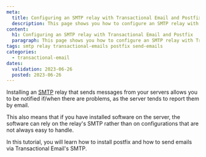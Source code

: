 ```yaml
---
meta:
  title: Configuring an SMTP relay with Transactional Email and Postfix
  description: This page shows you how to configure an SMTP relay with Transactional Email and Postfix
content:
  h1: Configuring an SMTP relay with Transactional Email and Postfix
  paragraph: This page shows you how to configure an SMTP relay with Transactional Email and Postfix.
tags: smtp relay transactional-emails postfix send-emails
categories:
  - transactional-email
dates:
  validation: 2023-06-26
  posted: 2023-06-26
---
```



Installing an [SMTP]() relay that sends messages from your servers allows you to be notified if/when there are problems, as the server tends to report them by email.

This also means that if you have installed software on the server, the software can rely on the relay's SMTP rather than on configurations that are not always easy to handle.


In this tutorial, you will learn how to install postfix and how to send emails via Transactional Email's SMTP.

